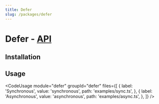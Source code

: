 ```yaml
---
title: Defer
slug: /packages/defer
---
```



# Defer - [API](/api/defer)

<PackageDescription name="defer" />

## Installation

<InstallSection name="defer" />

## Usage

<CodeUsage
  module="defer"
  groupId="defer"
  files={[
    {
      label: 'Synchronous',
      value: 'synchronous',
      path: 'examples/sync.ts',
    },
    {
      label: 'Asynchronous',
      value: 'asynchronous',
      path: 'examples/async.ts',
    },
  ]}
/>
